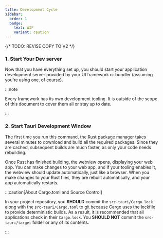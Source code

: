 ```yaml
---
title: Development Cycle
sidebar:
  order: 1
  badge:
    text: WIP
    variant: caution
---
```


{/* TODO: REVISE COPY TO V2 */}


### 1. Start Your Dev server

Now that you have everything set up, you should start your application development server provided by your UI framework or bundler (assuming you're using one, of course).

:::note

Every framework has its own development tooling. It is outside of the scope of this document to cover them all or stay up to date.

:::

### 2. Start Tauri Development Window

<CommandTabs
  npm="npm run tauri dev"
  yarn="yarn tauri dev"
  pnpm="pnpm tauri dev"
  cargo="cargo tauri dev"
/>

The first time you run this command, the Rust package manager takes several minutes to download and build all the required packages. Since they are cached, subsequent builds are much faster, as only your code needs rebuilding.

Once Rust has finished building, the webview opens, displaying your web app. You can make changes to your web app, and if your tooling enables it, the webview should update automatically, just like a browser. When you make changes to your Rust files, they are rebuilt automatically, and your app automatically restarts.

:::caution[About Cargo.toml and Source Control]

In your project repository, you **SHOULD** commit the `src-tauri/Cargo.lock` along with the `src-tauri/Cargo.toml` to git because Cargo uses the lockfile to provide deterministic builds. As a result, it is recommended that all applications check in their `Cargo.lock`. You **SHOULD NOT** commit the `src-tauri/target` folder or any of its contents.

:::
